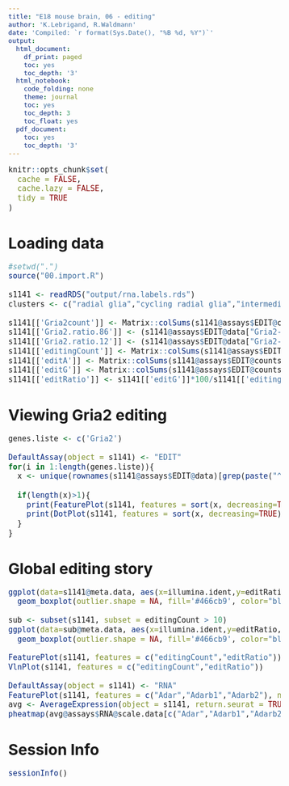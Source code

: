 ---
title: "E18 mouse brain, 06 - editing"
author: 'K.Lebrigand, R.Waldmann'
date: 'Compiled: `r format(Sys.Date(), "%B %d, %Y")`'
output:
  html_document:
    df_print: paged
    toc: yes
    toc_depth: '3'
  html_notebook:
    code_folding: none
    theme: journal
    toc: yes
    toc_depth: 3
    toc_float: yes
  pdf_document:
    toc: yes
    toc_depth: '3'
---

<style type="text/css">

body, td {
   font-size: 15px;
}
code.r{
  font-size: 15px;
}
pre {
  font-size: 15px
}
</style>

```{r setup, include=FALSE}
knitr::opts_chunk$set(
  cache = FALSE,
  cache.lazy = FALSE,
  tidy = TRUE
)
```

# Loading data

```{r message=FALSE, warning=FALSE, echo=FALSE, eval=T, fig.height=4, fig.width=6}

#setwd(".")
source("00.import.R")

s1141 <- readRDS("output/rna.labels.rds")
clusters <- c("radial glia","cycling radial glia","intermediate progenitor", "imature Glutamatergic", "mature Glutamatergic","imature GABAergic","mature GABAergic", "Cajal-Retzius")

s1141[['Gria2count']] <- Matrix::colSums(s1141@assays$EDIT@counts[c("Gria2-3:80692286..G","Gria2-3:80706912..A"),])
s1141[['Gria2.ratio.86']] <- (s1141@assays$EDIT@data["Gria2-3:80692286..G",]*100) / (s1141@assays$EDIT@data["Gria2-3:80692286..A",]+s1141@assays$EDIT@data["Gria2-3:80692286..G",])
s1141[['Gria2.ratio.12']] <- (s1141@assays$EDIT@data["Gria2-3:80706912..G",]*100) / (s1141@assays$EDIT@data["Gria2-3:80706912..A",]+s1141@assays$EDIT@data["Gria2-3:80706912..G",])
s1141[['editingCount']] <- Matrix::colSums(s1141@assays$EDIT@counts)
s1141[['editA']] <- Matrix::colSums(s1141@assays$EDIT@counts[grep("..A",rownames(s1141@assays$EDIT@counts)),])
s1141[['editG']] <- Matrix::colSums(s1141@assays$EDIT@counts[grep("..G",rownames(s1141@assays$EDIT@counts)),])
s1141[['editRatio']] <- s1141[['editG']]*100/s1141[['editingCount']]

```

# Viewing Gria2 editing

```{r message=FALSE, warning=FALSE, echo=FALSE, eval=T, fig.height=6, fig.width=12}

genes.liste <- c('Gria2')

DefaultAssay(object = s1141) <- "EDIT"
for(i in 1:length(genes.liste)){
  x <- unique(rownames(s1141@assays$EDIT@data)[grep(paste("^",genes.liste[i],"-",sep=""), rownames(s1141@assays$EDIT@data))])
  
  if(length(x)>1){
    print(FeaturePlot(s1141, features = sort(x, decreasing=TRUE), pt.size = 1, ncol=4))
    print(DotPlot(s1141, features = sort(x, decreasing=TRUE)) + RotatedAxis())
  }
}

```

# Global editing story

```{r message=FALSE, warning=FALSE, echo=FALSE, eval=T, fig.height=4, fig.width=8}

ggplot(data=s1141@meta.data, aes(x=illumina.ident,y=editRatio, group=illumina.ident))+
  geom_boxplot(outlier.shape = NA, fill='#466cb9', color="black")

sub <- subset(s1141, subset = editingCount > 10)
ggplot(data=sub@meta.data, aes(x=illumina.ident,y=editRatio, group=illumina.ident))+
  geom_boxplot(outlier.shape = NA, fill='#466cb9', color="black")

FeaturePlot(s1141, features = c("editingCount","editRatio"))
VlnPlot(s1141, features = c("editingCount","editRatio"))

DefaultAssay(object = s1141) <- "RNA"
FeaturePlot(s1141, features = c("Adar","Adarb1","Adarb2"), ncol=3)
avg <- AverageExpression(object = s1141, return.seurat = TRUE, assay="RNA")
pheatmap(avg@assays$RNA@scale.data[c("Adar","Adarb1","Adarb2"),], cluster_rows=FALSE, cluster_cols=TRUE, fontsize = 8, clustering_method = "complete", clustering_distance_rows = "manhattan")

```

# Session Info

```{r sessinf}
sessionInfo()
```

